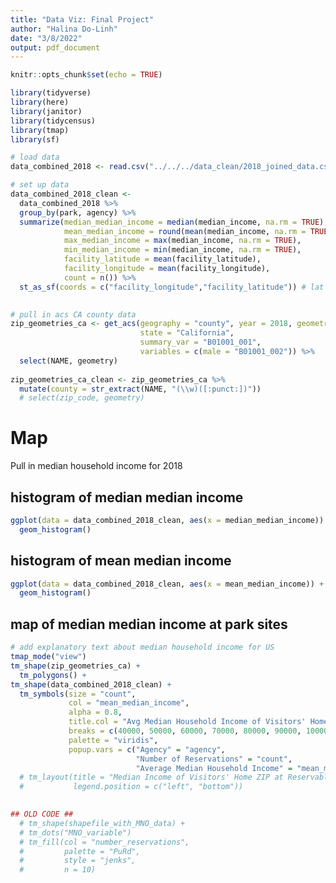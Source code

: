 ```yaml
---
title: "Data Viz: Final Project"
author: "Halina Do-Linh"
date: "3/8/2022"
output: pdf_document
---
```


```r
knitr::opts_chunk$set(echo = TRUE)

library(tidyverse)
library(here)
library(janitor)
library(tidycensus)
library(tmap)
library(sf)
```

```r
# load data
data_combined_2018 <- read.csv("../../../data_clean/2018_joined_data.csv")
```


```r
# set up data
data_combined_2018_clean <- 
  data_combined_2018 %>% 
  group_by(park, agency) %>%
  summarize(median_median_income = median(median_income, na.rm = TRUE),
            mean_median_income = round(mean(median_income, na.rm = TRUE), 0),
            max_median_income = max(median_income, na.rm = TRUE),
            min_median_income = min(median_income, na.rm = TRUE),
            facility_latitude = mean(facility_latitude),
            facility_longitude = mean(facility_longitude),
            count = n()) %>% 
  st_as_sf(coords = c("facility_longitude","facility_latitude")) # lat lon columns are removed and values are moved into geometry column
  
```

```r
# pull in acs CA county data
zip_geometries_ca <- get_acs(geography = "county", year = 2018, geometry = TRUE, 
                             state = "California",
                             summary_var = "B01001_001",
                             variables = c(male = "B01001_002")) %>% 
  select(NAME, geometry)
  
zip_geometries_ca_clean <- zip_geometries_ca %>% 
  mutate(county = str_extract(NAME, "(\\w)([:punct:])"))
  # select(zip_code, geometry)

```

# Map

Pull in median household income for 2018

## histogram of median median income
```r
ggplot(data = data_combined_2018_clean, aes(x = median_median_income)) +
  geom_histogram()
```

## histogram of mean median income
```r
ggplot(data = data_combined_2018_clean, aes(x = mean_median_income)) +
  geom_histogram()
```

## map of median median income at park sites
```r
# add explanatory text about median household income for US
tmap_mode("view")
tm_shape(zip_geometries_ca) +
  tm_polygons() +
tm_shape(data_combined_2018_clean) +
  tm_symbols(size = "count",
             col = "mean_median_income",
             alpha = 0.8,
             title.col = "Avg Median Household Income of Visitors' Home ZIP Code",
             breaks = c(40000, 50000, 60000, 70000, 80000, 90000, 100000, 150000, 200000),
             palette = "viridis",
             popup.vars = c("Agency" = "agency",
                            "Number of Reservations" = "count", 
                            "Average Median Household Income" = "mean_median_income")) 
  # tm_layout(title = "Median Income of Visitors' Home ZIP at Reservable Sites in CA",
  #           legend.position = c("left", "bottom"))
  

## OLD CODE ##
  # tm_shape(shapefile_with_MNO_data) + 
  # tm_dots("MNO_variable")
  # tm_fill(col = "number_reservations",
  #         palette = "PuRd",
  #         style = "jenks",
  #         n = 10)
```

